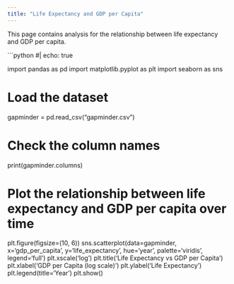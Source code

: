 ```yaml
---
title: "Life Expectancy and GDP per Capita"
---
```

This page contains analysis for the relationship between life expectancy and GDP per capita.

```python
#| echo: true

import pandas as pd
import matplotlib.pyplot as plt
import seaborn as sns

# Load the dataset
gapminder = pd.read_csv("gapminder.csv")

# Check the column names
print(gapminder.columns)

# Plot the relationship between life expectancy and GDP per capita over time
plt.figure(figsize=(10, 6))
sns.scatterplot(data=gapminder, x='gdp_per_capita', y='life_expectancy', hue='year', palette='viridis', legend='full')
plt.xscale('log')
plt.title('Life Expectancy vs GDP per Capita')
plt.xlabel('GDP per Capita (log scale)')
plt.ylabel('Life Expectancy')
plt.legend(title='Year')
plt.show()